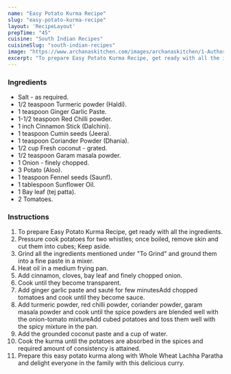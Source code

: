 ---
name: "Easy Potato Kurma Recipe"
slug: "easy-potato-kurma-recipe"
layout: 'RecipeLayout'
prepTime: "45"
cuisine: "South Indian Recipes"
cuisineSlug: "south-indian-recipes"
image: "https://www.archanaskitchen.com/images/archanaskitchen/1-Author/Karthika_Gopalakrishnan/Easy_Potato_Kurma.jpg"
excerpt: "To prepare Easy Potato Kurma Recipe, get ready with all the ingredients"
---

### Ingredients

- Salt - as required.
- 1/2 teaspoon Turmeric powder (Haldi).
- 1 teaspoon Ginger Garlic Paste.
- 1-1/2 teaspoon Red Chilli powder.
- 1 inch Cinnamon Stick (Dalchini).
- 1 teaspoon Cumin seeds (Jeera).
- 1 teaspoon Coriander Powder (Dhania).
- 1/2 cup Fresh coconut - grated.
- 1/2 teaspoon Garam masala powder.
- 1 Onion - finely chopped.
- 3 Potato (Aloo).
- 1 teaspoon Fennel seeds (Saunf).
- 1 tablespoon Sunflower Oil.
- 1 Bay leaf (tej patta).
- 2 Tomatoes.

### Instructions

1. To prepare Easy Potato Kurma Recipe, get ready with all the ingredients.
1. Pressure cook potatoes for two whistles; once boiled, remove skin and cut them into cubes; Keep aside.
1. Grind all the ingredients mentioned under "To Grind" and ground them into a fine paste in a mixer.
1. Heat oil in a medium frying pan.
1. Add cinnamon, cloves, bay leaf and finely chopped onion.
1. Cook until they become transparent.
1. Add ginger garlic paste and sauté for few minutesAdd chopped tomatoes and cook until they become sauce.
1. Add turmeric powder, red chilli powder, coriander powder, garam masala powder and cook until the spice powders are blended well with the onion-tomato mixtureAdd cubed potatoes and toss them well with the spicy mixture in the pan.
1. Add the grounded coconut paste and a cup of water.
1. Cook the kurma until the potatoes are absorbed in the spices and required amount of consistency is attained.
1. Prepare this easy potato kurma along with Whole Wheat Lachha Paratha and delight everyone in the family with this delicious curry.
